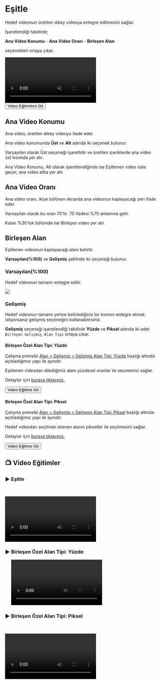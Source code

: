 

# Eşitle

Hedef videonun üretilen dikey videoya entegre edilmesini sağlar.

İşaretlendiği takdirde;

**Ana Video Konumu** - **Ana Video Oranı** - **Birleşen Alan**

seçenekleri ortaya çıkar.


<video autoPlay muted loop controls>
  <source src="https://forum.ve3.plus/assets/files/2024-04-28/docs-turkce/esitle.mp4" type="video/mp4" />
  Your browser does not support the video tag.
</video>



<Link href={`/hitgun/fabrika/esitle#-video-e%C4%9Fitimler`}>
  <div className="responsive-table__row" style={{ textAlign: 'center' }}>
    <div className="responsive-table__item">
      <button
        className="responsive-table__button button button--secondary"
        style={{
          width: '100%',  // Genişliği %100 olarak ayarlandı
          marginTop: 14,
          padding: 12,
          backgroundColor: '#00AAFF',
          borderRadius: 8,
          color: '#fff',
          fontSize: '1.1rem',
          textDecoration: 'none',
          cursor: 'pointer',
          userSelect: 'none'
        }}
      >
        Video Eğitimlere Git  
      </button>
    </div>
  </div>
</Link>


## Ana Video Konumu

Ana video, üretilen dikey videoyu ifade eder.

Ana video konumunda **Üst** ve **Alt** adında iki seçenek bulunur.

Varsayılan olarak Üst seçeneği işaretlidir ve üretilen içeriklerde ana video üst kısımda yer alır.

Ana Video Konumu, Alt olarak işaretlendiğinde ise Eşitlenen video üste geçer, ana video altta yer alır.


## Ana Video Oranı

Ana video oranı, ikiye bölünen ekranda ana videonun kaplayacağı yeri ifade eder.

Varsayılan olarak bu oran 70'tir. 70 ifadesi %70 anlamına gelir.

Kalan %30'luk bölümde ise Birleşen video yer alır.


## Birleşen Alan

Eşitlenen videonun kaplayacağı alanı belirtir.

**Varsayılan(%100)** ve **Gelişmiş** şeklinde iki seçeneği bulunur.


### Varsayılan(%100)

Hedef videonun tamamı entegre edilir.


<Image src={esitle} width={425} height={800} />



### Gelişmiş

Hedef videonun tamamı yerine belirlediğiniz bir kısmını entegre etmek istiyorsanız gelişmiş seçeneğini kullanabilirsiniz.

**Gelişmiş** seçeneği işaretlendiği takdirde **Yüzde** ve **Piksel** adında iki adet ```Birleşen Gelişmiş Alan Tipi``` ortaya çıkar.


#### Birleşen Özel Alan Tipi: Yüzde

Çalışma prensibi [Alan > Gelişmiş > Gelişmiş Alan Tipi: Yüzde](alan/gelismis#geli%C5%9Fmi%C5%9F-alan-tipi-y%C3%BCzde) başlığı altında açıkladığımız yapı ile aynıdır.


Eşitlenen videodan dilediğimiz alanı yüzdesel oranlar ile seçmemizi sağlar.



Detaylar için [buraya tıklayınız.](alan/gelismis#geli%C5%9Fmi%C5%9F-alan-tipi-y%C3%BCzde)

<Link href={`/hitgun/fabrika/esitle#%EF%B8%8F-birle%C5%9Fen-%C3%B6zel-alan-tipi-y%C3%BCzde`}>
  <div className="responsive-table__row" style={{ textAlign: 'center' }}>
    <div className="responsive-table__item">
      <button
        className="responsive-table__button button button--secondary"
        style={{
          width: '100%',  // Genişliği %100 olarak ayarlandı
          marginTop: 14,
          padding: 12,
          backgroundColor: '#8C00D1',
          borderRadius: 8,
          color: '#fff',
          fontSize: '1.1rem',
          textDecoration: 'none',
          cursor: 'pointer',
          userSelect: 'none'
        }}
      >
        Video Eğitime Git  
      </button>
    </div>
  </div>
</Link>



#### Birleşen Özel Alan Tipi: Piksel

Çalışma prensibi [Alan > Gelişmiş > Gelişmiş Alan Tipi: Piksel](alan/gelismis#geli%C5%9Fmi%C5%9F-alan-tipi-piksel) başlığı altında açıkladığımız yapı ile aynıdır.

Hedef videodan seçilmek istenen alanın pikseller ile seçilmesini sağlar.


Detaylar için [buraya tıklayınız.](alan/gelismis#geli%C5%9Fmi%C5%9F-alan-tipi-piksel)

<Link href={`/hitgun/fabrika/esitle#%EF%B8%8F-birle%C5%9Fen-%C3%B6zel-alan-tipi-piksel`}>
  <div className="responsive-table__row" style={{ textAlign: 'center' }}>
    <div className="responsive-table__item">
      <button
        className="responsive-table__button button button--secondary"
        style={{
          width: '100%',  // Genişliği %100 olarak ayarlandı
          marginTop: 14,
          padding: 12,
          backgroundColor: '#8C00D1',
          borderRadius: 8,
          color: '#fff',
          fontSize: '1.1rem',
          textDecoration: 'none',
          cursor: 'pointer',
          userSelect: 'none'
        }}
      >
        Video Eğitime Git  
      </button>
    </div>
  </div>
</Link>

## 📺 Video Eğitimler

### ▶️ Eşitle
    

<video controls>
  <source src="https://forum.ve3.plus/assets/files/2024-04-28/docs-turkce-egitimler/fabrika-alan-esitle.mp4" type="video/mp4" />
  Your browser does not support the video tag.
</video>

### ▶️ Birleşen Özel Alan Tipi: Yüzde
    
<video controls>
  <source src="https://forum.ve3.plus/assets/files/2024-04-28/docs-turkce-egitimler/fabrika-alan-esitle-gelismis-yuzde.mp4" type="video/mp4" />
  Your browser does not support the video tag.
</video>

### ▶️ Birleşen Özel Alan Tipi: Piksel
    

<video controls>
  <source src="https://forum.ve3.plus/assets/files/2024-04-28/docs-turkce-egitimler/fabrika-alan-esitle-gelismis-pixel.mp4" type="video/mp4" />
  Your browser does not support the video tag.
</video>
